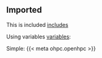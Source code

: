 ## Imported

This is included [includes](https://quarto.org/docs/authoring/includes.html)

Using variables [variables](https://quarto.org/docs/authoring/variables.html):

Simple:
{{< meta ohpc.openhpc >}}
